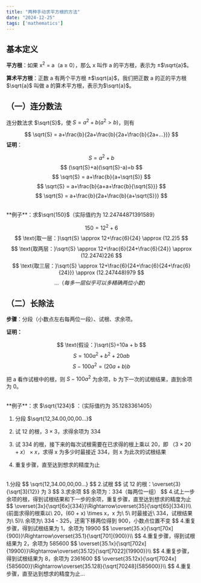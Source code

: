 ```yaml
---
title: "两种手动求平方根的方法"
date: "2024-12-25"
tags: ['mathematics']
---
```



## 基本定义


**平方根**：如果 x<sup>2</sup> = a（a ≥ 0），那么 x 叫作 a 的平方根，表示为 ±$\sqrt{a}$。

**算术平方根**：正数 a 有两个平方根 ±$\sqrt{a}$，我们把正数 a 的正的平方根 $\sqrt{a}$ 叫做 a 的算术平方根，表示为$\sqrt{a}$。

## （一）连分数法


连分数法求 $\sqrt{S}$，使 $S = a^2 + b(a^2 > b)$，则有 

$$
\sqrt{S} = a+\frac{b}{2a+\frac{b}{2a+\frac{b}{2a+...}}}
$$
**证明**：

$$
S=a^2+b
$$
$$
(\sqrt{S}+a)(\sqrt{S}-a)=b
$$
$$
\sqrt{S} = a+\frac{b}{a+\sqrt{S}}
$$
$$
\sqrt{S} = a+\frac{b}{a+a+\frac{b}{\sqrt{S}}}
$$
$$
\sqrt{S} = a+\frac{b}{2a+\frac{b}{a+\sqrt{S}}}
$$

<br/>
**例子**：求$\sqrt{150}$（实际值约为 12.24744871391589）

$$
150=12^2+6
$$
$$
\text{取一层：}\sqrt{S} \approx 12+\frac{6}{24} \approx (12.2)5
$$
$$
\text{取两层：}\sqrt{S} \approx 12+\frac{6}{24+\frac{6}{24}} \approx (12.2474)226
$$
$$
\text{取三层：}\sqrt{S} \approx 12+\frac{6}{24+\frac{6}{24+\frac{6}{24}}} \approx (12.247448)979
$$
$$
...（每多一层似乎可以多精确两位小数）
$$
## （二）长除法


**步骤**：分段（小数点左右每两位一段）、试根、求余项。

**证明：**

$$
\text{假设：}\sqrt{S}=10a + b
$$
$$
S=100a^2+b^2+20ab
$$
$$
S - 100a^2=(20a+b)b
$$

把 a 看作试根中的根，则 $S-100a^2$ 为余项，b 为下一次的试根结果，直到余项为 0。

<br/>
**例子**：求 $\sqrt{1234}$ ：（实际值约为 35.1283361405）

1. 分段 $\sqrt{12,34.00,00,00...}$

2. 试 12 的根，$3 \times 3$，求得余项为 334

3. 试 334 的根，接下来的每次试根需要在已求得的根上乘以 20，即 $（3 \times 20+x） \times x$，求得 x 为多少时最接近 334，则 x 为此次的试根结果

4. 重复步骤，直至达到想求的精度为止

<br/>
1.分段
$$
\sqrt{12,34.00,00,00...}
$$
2.试根
$$
试 12 的根：\overset{3}{\sqrt[3]{12}} 为 3
$$
3.求余项
$$
余项为：334（每两位一组）
$$
4.试上一步余项的根，得到试根结果和下一步的余项，重复步骤，直至达到想求的精度为止
$$
\overset{3x}{\sqrt[6x]{334}}\Rightarrow\overset{35}{\sqrt[65]{334}}\\
(前面求得的根乘以\ 20，(60 + x) \times x，x 为\ 5\ 时最接近\ 334，试根结果为\ 5)\\
余项为\ 334 - 325，还需下移两位得到 900，小数点位置不变
$$  
4.重复步骤，得到试根结果为 1，余项为 19900
$$
\overset{35.x}{\sqrt[70x]{900}}\Rightarrow\overset{35.1}{\sqrt[701]{900}}\\
$$
4.重复步骤，得到试根结果为 2，余项为 585600
$$
\overset{35.1x}{\sqrt[702x]{19900}}\Rightarrow\overset{35.12}{\sqrt[7022]{19900}}\\
$$
4.重复步骤，得到试根结果为 8，余项为 2361600
$$
\overset{35.12x}{\sqrt[7024x]{585600}}\Rightarrow\overset{35.128}{\sqrt[70248]{585600}}\\
$$
4.重复步骤，直至达到想求的精度为止...